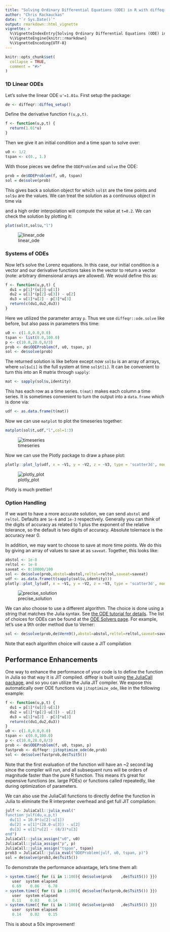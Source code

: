 ```yaml
---
title: "Solving Ordinary Differential Equations (ODE) in R with diffeqr"
author: "Chris Rackauckas"
date: "`r Sys.Date()`"
output: rmarkdown::html_vignette
vignette: >
  %\VignetteIndexEntry{Solving Ordinary Differential Equations (ODE) in R with diffeqr}
  %\VignetteEngine{knitr::rmarkdown}
  %\VignetteEncoding{UTF-8}
---
```


```r
knitr::opts_chunk$set(
  collapse = TRUE,
  comment = "#>"
)
```

### 1D Linear ODEs

Let's solve the linear ODE `u'=1.01u`. First setup the package:

```R
de <- diffeqr::diffeq_setup()
```

Define the derivative function `f(u,p,t)`.

```R
f <- function(u,p,t) {
  return(1.01*u)
}
```

Then we give it an initial condition and a time span to solve over:

```R
u0 <- 1/2
tspan <- c(0., 1.)
```

With those pieces we define the `ODEProblem` and `solve` the ODE:

```R
prob = de$ODEProblem(f, u0, tspan)
sol = de$solve(prob)
```

This gives back a solution object for which `sol$t` are the time points
and `sol$u` are the values. We can treat the solution as a continuous object
in time via

and a high order interpolation will compute the value at `t=0.2`. We can check
the solution by plotting it:

```R
plot(sol$t,sol$u,"l")
```

![linear_ode](https://user-images.githubusercontent.com/1814174/39011970-e04f1fe8-43c7-11e8-8da3-848362691783.png)

### Systems of ODEs

Now let's solve the Lorenz equations. In this case, our initial condition is a vector and our derivative functions
takes in the vector to return a vector (note: arbitrary dimensional arrays are allowed). We would define this as:

```R
f <- function(u,p,t) {
  du1 = p[1]*(u[2]-u[1])
  du2 = u[1]*(p[2]-u[3]) - u[2]
  du3 = u[1]*u[2] - p[3]*u[3]
  return(c(du1,du2,du3))
}
```

Here we utilized the parameter array `p`. Thus we use `diffeqr::ode.solve` like before, but also pass in parameters this time:

```R
u0 <- c(1.0,0.0,0.0)
tspan <- list(0.0,100.0)
p <- c(10.0,28.0,8/3)
prob <- de$ODEProblem(f, u0, tspan, p)
sol <- de$solve(prob)
```

The returned solution is like before except now `sol$u` is an array of arrays,
where `sol$u[i]` is the full system at time `sol$t[i]`. It can be convenient to
turn this into an R matrix through `sapply`:

```R
mat <- sapply(sol$u,identity)
```

This has each row as a time series. `t(mat)` makes each column a time series.
It is sometimes convenient to turn the output into a `data.frame` which is done
via:

```R
udf <- as.data.frame(t(mat))
```

Now we can use `matplot` to plot the timeseries together:

```R
matplot(sol$t,udf,"l",col=1:3)
```

![timeseries](https://user-images.githubusercontent.com/1814174/39012314-ef7a8fe2-43c8-11e8-9dde-1a8b87d3cfa4.png)

Now we can use the Plotly package to draw a phase plot:

```R
plotly::plot_ly(udf, x = ~V1, y = ~V2, z = ~V3, type = 'scatter3d', mode = 'lines')
```

![plotly_plot](https://user-images.githubusercontent.com/1814174/39012384-27ee7262-43c9-11e8-84d2-1edf937288ae.png)

Plotly is much prettier!

### Option Handling

If we want to have a more accurate solution, we can send `abstol` and `reltol`. Defaults are `1e-6` and `1e-3` respectively.
Generally you can think of the digits of accuracy as related to 1 plus the exponent of the relative tolerance, so the default is
two digits of accuracy. Absolute tolernace is the accuracy near 0.

In addition, we may want to choose to save at more time points. We do this by giving an array of values to save at as `saveat`.
Together, this looks like:

```R
abstol <- 1e-8
reltol <- 1e-8
saveat <- 0:10000/100
sol <- de$solve(prob,abstol=abstol,reltol=reltol,saveat=saveat)
udf <- as.data.frame(t(sapply(sol$u,identity)))
plotly::plot_ly(udf, x = ~V1, y = ~V2, z = ~V3, type = 'scatter3d', mode = 'lines')
```

![precise_solution](https://user-images.githubusercontent.com/1814174/39012651-e03124e6-43c9-11e8-8496-bbee87987a37.png)

We can also choose to use a different algorithm. The choice is done using a string that matches the Julia syntax. See
[the ODE tutorial for details](https://diffeq.sciml.ai/dev/tutorials/ode_example/#Choosing-a-Solver-Algorithm-1).
The list of choices for ODEs can be found at the [ODE Solvers page](https://diffeq.sciml.ai/dev/solvers/ode_solve/).
For example, let's use a 9th order method due to Verner:

```R
sol <- de$solve(prob,de$Vern9(),abstol=abstol,reltol=reltol,saveat=saveat)
```

Note that each algorithm choice will cause a JIT compilation

## Performance Enhancements

One way to enhance the performance of your code is to define the function in Julia
so that way it is JIT compiled. diffeqr is built using
[the JuliaCall package](https://github.com/Non-Contradiction/JuliaCall), and so
you can utilize the Julia JIT compiler. We expose this automatically over ODE
functions via `jitoptimize_ode`, like in the following example:

```R
f <- function(u,p,t) {
  du1 = p[1]*(u[2]-u[1])
  du2 = u[1]*(p[2]-u[3]) - u[2]
  du3 = u[1]*u[2] - p[3]*u[3]
  return(c(du1,du2,du3))
}
u0 <- c(1.0,0.0,0.0)
tspan <- c(0.0,100.0)
p <- c(10.0,28.0,8/3)
prob <- de$ODEProblem(f, u0, tspan, p)
fastprob <- diffeqr::jitoptimize_ode(de,prob)
sol <- de$solve(fastprob,de$Tsit5())
```

Note that the first evaluation of the function will have an ~2 second lag since
the compiler will run, and all subsequent runs will be orders of magnitude faster
than the pure R function. This means it's great for expensive functions (ex. large
PDEs) or functions called repeatedly, like during optimization of parameters.

We can also use the JuliaCall functions to directly define the function in Julia
to eliminate the R interpreter overhead and get full JIT compilation:

```R
julf <- JuliaCall::julia_eval("
function julf(du,u,p,t)
  du[1] = 10.0*(u[2]-u[1])
  du[2] = u[1]*(28.0-u[3]) - u[2]
  du[3] = u[1]*u[2] - (8/3)*u[3]
end")
JuliaCall::julia_assign("u0", u0)
JuliaCall::julia_assign("p", p)
JuliaCall::julia_assign("tspan", tspan)
prob3 = JuliaCall::julia_eval("ODEProblem(julf, u0, tspan, p)")
sol = de$solve(prob3,de$Tsit5())
```

To demonstrate the performance advantage, let's time them all:

```R
> system.time({ for (i in 1:100){ de$solve(prob    ,de$Tsit5()) }})
   user  system elapsed
   6.69    0.06    6.78
> system.time({ for (i in 1:100){ de$solve(fastprob,de$Tsit5()) }})
   user  system elapsed
   0.11    0.03    0.14
> system.time({ for (i in 1:100){ de$solve(prob3   ,de$Tsit5()) }})
   user  system elapsed
   0.14    0.02    0.15
```

This is about a 50x improvement!
